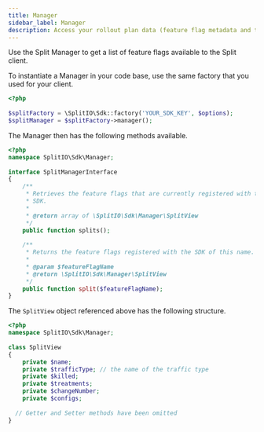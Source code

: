 ```yaml
---
title: Manager
sidebar_label: Manager
description: Access your rollout plan data (feature flag metadata and targeting rules) using the Manager object.
---
```

 
Use the Split Manager to get a list of feature flags available to the Split client.

To instantiate a Manager in your code base, use the same factory that you used for your client.

```php title="Manager"
<?php
 
$splitFactory = \SplitIO\Sdk::factory('YOUR_SDK_KEY', $options);
$splitManager = $splitFactory->manager();
```

The Manager then has the following methods available.

```php title="PHP"
<?php
namespace SplitIO\Sdk\Manager;
 
interface SplitManagerInterface
{
    /**
     * Retrieves the feature flags that are currently registered with the
     * SDK.
     *
     * @return array of \SplitIO\Sdk\Manager\SplitView
     */
    public function splits();
 
    /**
     * Returns the feature flags registered with the SDK of this name.
     *
     * @param $featureFlagName
     * @return \SplitIO\Sdk\Manager\SplitView
     */
    public function split($featureFlagName);
}
```

The `SplitView` object referenced above has the following structure.

```php title="PHP"
<?php
namespace SplitIO\Sdk\Manager;
 
class SplitView
{
    private $name;
    private $trafficType; // the name of the traffic type
    private $killed;
    private $treatments;
    private $changeNumber;
    private $configs;
  
  // Getter and Setter methods have been omitted
}